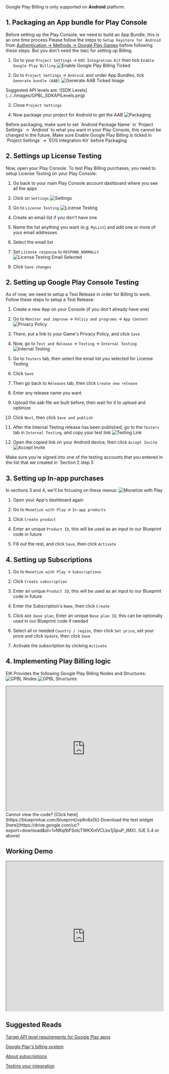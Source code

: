 
<Callout type="info" emoji="📱">
  Google Play Billing is only supported on <strong>Android</strong> platform.
</Callout>

## 1. Packaging an App bundle for Play Console
Before setting up the Play Console, we need to build an App Bundle, this is an one time process
<Callout type="warning" emoji="🔑">
Please follow the steps to `Setup Keystore for Android` from [Authentication → Methods → Google Play Games](../Authentication/methods/google_play_games) before following these steps. But you don't need the `SHA1` for setting up Billing.
</Callout>

1. Go to your `Project Settings` → `EOS Integration Kit` then tick `Enable Google Play Billing`
    ![Enable Google Play Billing Ticked](../../images/GPBL_EnableGPBL.png)

2. Go to `Project Settings` → `Android`, and under App Bundles, tick `Generate bundle (AAB)`
    ![Generate AAB Ticked Image](../../images/GPBL_GenerateAAB.png)

<Callout type="info">
Suggested API levels are:
![SDK Levels](../../images/GPBL_SDKAPILevels.png)
</Callout>

3. Close `Project Settings`

4. Now package your project for Android to get the AAB
    ![Packaging](../../images/GPBL_Package.png)

<Callout type="warning">
Before packaging, make sure to set `Android Package Name` in `Project Settings` → `Android` to what you want in your Play Console, this cannot be changed in the future.
</Callout>
<Callout type="warning">
Make sure Enable Google Play Billing is ticked in `Project Settings` → `EOS Integration Kit` before Packaging
</Callout>

## 2. Settings up License Testing
Now, open your Play Console.
To test Play Billing purchases, you need to setup License Testing on your Play Console:

1. Go back to your main Play Console account dashboard where you see all the apps

2. Click on `Settings`
    ![Settings](../../images/GPBL_AccountSettings.png)

3. Go to `License Testing`
    ![License Testing](../../images/GPBL_LicenseTesting.png)

4. Create an email list if you don't have one

5. Name the list anything you want (e.g. `MyList`) and add one or more of your email addresses

6. Select the email list

7. Set `License response` to `RESPOND_NORMALLY`
    ![License Testing Email Selected](../../images/GPBL_LicenseTestingEmailSelected.png)

8. Click `Save changes`

## 2. Setting up Google Play Console Testing
As of now, we need to setup a Test Release in order for Billing to work. Follow these steps to setup a Test Release:

1. Create a new App on your Console (if you don't already have one)

2. Go to `Monitor and improve` → `Policy and programs` → `App Content`
    ![Privacy Policy](../../images/GPBL_PrivacyPolicy.png)

3. There, put a link to your Game's Privacy Policy, and click `Save`

4. Now, go to `Test and Release` → `Testing` → `Internal Testing`
    ![Internal Testing](../../images/GPBL_InternalTesting.png)

5. Go to `Testers` tab, then select the email list you selected for License Testing

6. Click `Save`

7. Then go back to `Releases` tab, then click `Create new release`

8. Enter any release name you want

9. Upload the aab file we built before, then wait for it to upload and optimize

10. Click `Next`, then click `Save and publish`

11. After the Internal Testing release has been published, go to the `Testers` tab in `Internal Testing`, and copy your test link
    ![Testing Link](../../images/GPBL_CopyTestingLink.png)

12. Open the copied link on your Android device, then click `Accept Invite`
    ![Accept Invite](../../images/GPBL_AcceptInvite.png)

<Callout type="warning">
Make sure you're signed into one of the testing accounts that you entered in the list that we created in `Section 2 step 5`
</Callout>

## 3. Setting up In-app purchases
In sections 3 and 4, we'll be focusing on these menus:
    ![Monetize with Play](../../images/GPBL_MonetizeWithPlay.png)

1. Open your App's dashboard again

2. Go to `Monetize with Play` → `In-app products`

3. Click `Create product`

4. Enter an unique `Product ID`, this will be used as an input to our Blueprint code in future

5. Fill out the rest, and click `Save`, then click `Activate`

## 4. Setting up Subscriptions

1. Go to `Monetize with Play` → `Subscriptions`

2. Click `Create subscription`

3. Enter an unique `Product ID`, this will be used as an input to our Blueprint code in future

4. Enter the Subscription's `Name`, then click `Create`

5. Click `Add base plan`, Enter an unique `Base plan ID`, this can be optionally used in our Blueprint code if needed

6. Select all or needed `Country / region`, then click `Set price`, set your price and click `Update`, then click `Save`

7. Activate the subscription by clicking `Activate`

## 4. Implementing Play Billing logic
EIK Provides the following Google Play Billing Nodes and Structures:
    ![GPBL Nodes](../../images/GPBL_Nodes.png)
    ![GPBL Structures](../../images/GPBL_Structures.png)

<iframe src="https://blueprintue.com/render/vp9v8x0l/" scrolling="no" allowfullscreen width="100%" height="400px"></iframe>
Cannot view the code? [Click here](https://blueprintue.com/blueprint/vp9v8x0l/)

<Callout type="info">
Download the test widget [here](https://drive.google.com/uc?export=download&id=1vNKqfbFSoIcTWKXntVCLkx1j3puP_tMX). (UE 5.4 or above)
</Callout>

## Working Demo
<iframe src="https://drive.google.com/file/d/1OleGHHGHrO-ps4O0a7i8oM1JptYSVS3v/preview" width="100%" height="480" allow="autoplay"></iframe>

## Suggested Reads
[Target API level requirements for Google Play apps](https://support.google.com/googleplay/android-developer/answer/11926878?hl=en)

[Google Play's billing system](https://developer.android.com/google/play/billing)

[About subscriptions](https://developer.android.com/google/play/billing/subscriptions)

[Testing your integration](https://developer.android.com/google/play/billing/test)